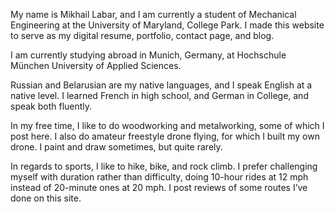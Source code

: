 ---
---

My name is Mikhail Labar, and I am currently a student of Mechanical Engineering at the University of Maryland, College Park. I made this website to serve as my digital resume, portfolio, contact page, and blog.

I am currently studying abroad in Munich, Germany, at Hochschule München University of Applied Sciences. 

Russian and Belarusian are my native languages, and I speak English at a native level. I learned French in high school, and German in College, and speak both fluently.

In my free time, I like to do woodworking and metalworking, some of which I post here. I also do amateur freestyle drone flying, for which I built my own drone. I paint and draw sometimes, but quite rarely.

In regards to sports, I like to hike, bike, and rock climb. I prefer challenging myself with duration rather than difficulty, doing 10-hour rides at 12 mph instead of 20-minute ones at 20 mph. I post reviews of some routes I’ve done on this site.